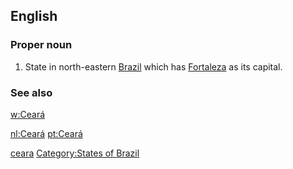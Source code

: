 {{also|ceară}}
==English==

===Proper noun===
{{en-proper noun}}

# State in north-eastern [[Brazil]] which has [[Fortaleza]] as its capital.

===See also===
[[w:Ceará]]

[[Category:English words spelled with diacritics|ceara]]
[[Category:States of Brazil]]

[[nl:Ceará]]
[[pt:Ceará]]
